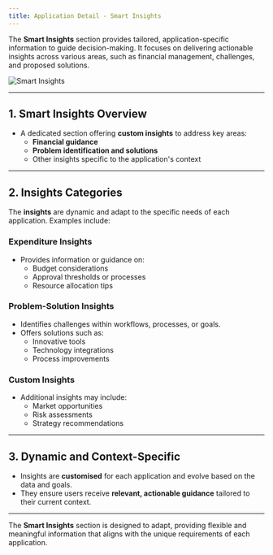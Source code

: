 ```yaml
---
title: Application Detail - Smart Insights
---
```


The **Smart Insights** section provides tailored, application-specific information to guide decision-making. It focuses on delivering actionable insights across various areas, such as financial management, challenges, and proposed solutions.

![Smart Insights](/images/guides/application/smart-insights.png)

---

## **1. Smart Insights Overview**
- A dedicated section offering **custom insights** to address key areas:
   - **Financial guidance**
   - **Problem identification and solutions**
   - Other insights specific to the application's context

---

## **2. Insights Categories**
The **insights** are dynamic and adapt to the specific needs of each application. Examples include:

### **Expenditure Insights**
- Provides information or guidance on:
   - Budget considerations
   - Approval thresholds or processes
   - Resource allocation tips

### **Problem-Solution Insights**
- Identifies challenges within workflows, processes, or goals.
- Offers solutions such as:
   - Innovative tools
   - Technology integrations
   - Process improvements

### **Custom Insights**
- Additional insights may include:
   - Market opportunities
   - Risk assessments
   - Strategy recommendations

---

## **3. Dynamic and Context-Specific**
- Insights are **customised** for each application and evolve based on the data and goals.
- They ensure users receive **relevant, actionable guidance** tailored to their current context.

---

The **Smart Insights** section is designed to adapt, providing flexible and meaningful information that aligns with the unique requirements of each application.
